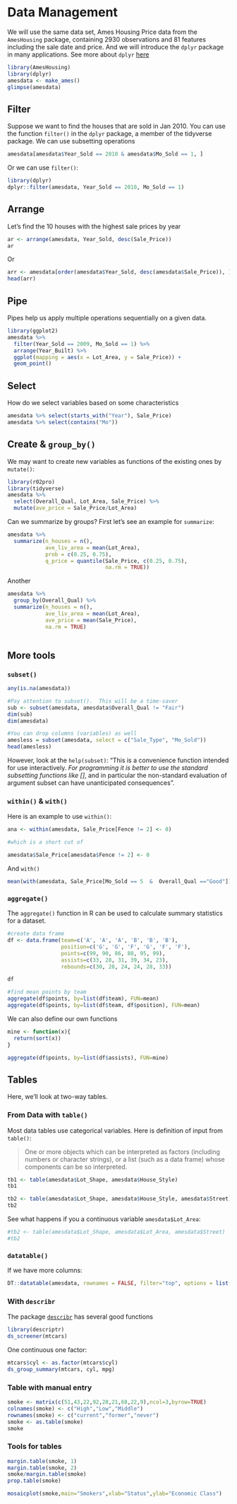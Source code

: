 # Data Management

We will use the same data set, Ames Housing Price data from the `AmesHousing` package, containing 2930 observations and 81 features including the sale date and price. And we will introduce the `dplyr` package in many applications.  See more about `dplyr` [here](https://dplyr.tidyverse.org/articles/dplyr.html)

```r
library(AmesHousing)
library(dplyr)
amesdata <- make_ames()
glimpse(amesdata)
```

## Filter

Suppose we want to find the houses that are sold in Jan 2010. You can use the function `filter()` in the `dplyr` package, a member of the tidyverse package. We can use subsetting operations

```r
amesdata[amesdata$Year_Sold == 2010 & amesdata$Mo_Sold == 1, ] 
```
  
Or we can use `filter()`:  

```r
library(dplyr)
dplyr::filter(amesdata, Year_Sold == 2010, Mo_Sold == 1)
```

## Arrange

Let's find the 10 houses with the highest sale prices by year

```r
ar <- arrange(amesdata, Year_Sold, desc(Sale_Price))
ar
```

Or

```r
arr <- amesdata[order(amesdata$Year_Sold, desc(amesdata$Sale_Price)), ]
head(arr)
```

## Pipe

Pipes help us apply multiple operations sequentially on a given data.

```r
library(ggplot2)
amesdata %>% 
  filter(Year_Sold == 2009, Mo_Sold == 1) %>% 
  arrange(Year_Built) %>%
  ggplot(mapping = aes(x = Lot_Area, y = Sale_Price)) + 
  geom_point()
```

## Select

How do we select variables based on some characteristics

```r
amesdata %>% select(starts_with("Year"), Sale_Price)
amesdata %>% select(contains("Mo"))

```

## Create & `group_by()`

We may want to create new variables as functions of the existing ones by `mutate()`:

```r
library(r02pro)
library(tidyverse)
amesdata %>% 
  select(Overall_Qual, Lot_Area, Sale_Price) %>%
  mutate(ave_price = Sale_Price/Lot_Area) 
```
Can we summarize by groups?  First let's see an example for `summarize`:

```r
amesdata %>% 
  summarize(n_houses = n(),
            ave_liv_area = mean(Lot_Area),
            prob = c(0.25, 0.75),
            q_price = quantile(Sale_Price, c(0.25, 0.75),
                               na.rm = TRUE))
```

Another

```r
amesdata %>% 
  group_by(Overall_Qual) %>% 
  summarize(n_houses = n(),
            ave_liv_area = mean(Lot_Area),
            ave_price = mean(Sale_Price),
            na.rm = TRUE)
  
```

## More tools

### `subset()`

```r
any(is.na(amesdata))

#Pay attention to subset().  This will be a time-saver
sub <- subset(amesdata, amesdata$Overall_Qual != "Fair")
dim(sub)
dim(amesdata)

#You can drop columns (variables) as well
amesless = subset(amesdata, select = c("Sale_Type", "Mo_Sold"))
head(amesless)
```

However, look at the `help(subset)`: "This is a convenience function intended for use interactively. *For programming it is better to use the standard subsetting functions like []*, and in particular the non-standard evaluation of argument subset can have unanticipated consequences".

### `within()` & `with()`

Here is an example to use `within()`:
  
```r
ana <- within(amesdata, Sale_Price[Fence != 2] <- 0) 

#which is a short cut of

amesdata$Sale_Price[amesdata$Fence != 2] <- 0
```


And `with()`

```r
mean(with(amesdata, Sale_Price[Mo_Sold == 5  &  Overall_Qual =="Good"]))
```

### `aggregate()`

The `aggregate()` function in R can be used to calculate summary statistics for a dataset.

```r
#create data frame
df <- data.frame(team=c('A', 'A', 'A', 'B', 'B', 'B'),
                 position=c('G', 'G', 'F', 'G', 'F', 'F'),
                 points=c(99, 90, 86, 88, 95, 99),
                 assists=c(33, 28, 31, 39, 34, 23),
                 rebounds=c(30, 28, 24, 24, 28, 33))

df
```

```r
#find mean points by team
aggregate(df$points, by=list(df$team), FUN=mean)
aggregate(df$points, by=list(df$team, df$position), FUN=mean)
```

We can also define our own functions

```r
mine <- function(x){
  return(sort(x))
}

aggregate(df$points, by=list(df$assists), FUN=mine)
```

## Tables

Here, we'll look at two-way tables.  

### From Data with `table()`

Most data tables use categorical variables.  Here is definition of input from `table()`: 

> One or more objects which can be interpreted as factors (including numbers or character strings), or a list (such as a data frame) whose components can be so interpreted. 

```r
tb1 <- table(amesdata$Lot_Shape, amesdata$House_Style)
tb1
```
  
```r
tb2 <- table(amesdata$Lot_Shape, amesdata$House_Style, amesdata$Street)
tb2
```

See what happens if you a continuous variable `amesdata$Lot_Area`: 
  
```r
#tb2 <- table(amesdata$Lot_Shape, amesdata$Lot_Area, amesdata$Street)
#tb2
```    

### `datatable()`

If we have more columns:

```r
DT::datatable(amesdata, rownames = FALSE, filter="top", options = list(pageLength = 10, scrollX=T) )
```



### With `describr`

The package [`describr`](https://cran.r-project.org/web/packages/descriptr/descriptr.pdf) has several good functions

```r
library(descriptr)
ds_screener(mtcars)
```

One continuous one factor:

```r
mtcars$cyl <- as.factor(mtcars$cyl)
ds_group_summary(mtcars, cyl, mpg)
```

### Table with manual entry

```r
smoke <- matrix(c(51,43,22,92,28,21,68,22,9),ncol=3,byrow=TRUE)
colnames(smoke) <- c("High","Low","Middle")
rownames(smoke) <- c("current","former","never")
smoke <- as.table(smoke)
smoke
```

### Tools for tables

```r
margin.table(smoke, 1)
margin.table(smoke, 2)
smoke/margin.table(smoke)
prop.table(smoke)
```

```r
mosaicplot(smoke,main="Smokers",xlab="Status",ylab="Economic Class")

```


